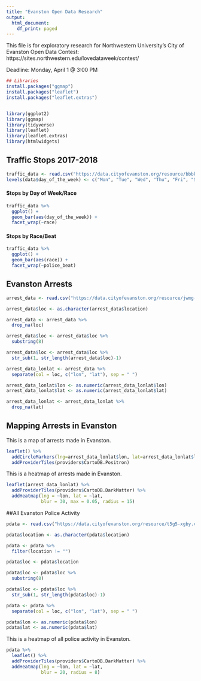 ```yaml
---
title: "Evanston Open Data Research"
output:
  html_document:
    df_print: paged
---
```

This file is for exploratory research for Northwestern University's City of Evanston Open Data Contest: https://sites.northwestern.edu/lovedataweek/contest/

Deadline: Monday, April 1 @ 3:00 PM

```r
## Libraries
install.packages("ggmap")
install.packages("leaflet")
install.packages("leaflet.extras")


library(ggplot2)
library(ggmap)
library(tidyverse)
library(leaflet)
library(leaflet.extras)
library(htmlwidgets)
```


## Traffic Stops 2017-2018
```r
traffic_data <- read.csv("https://data.cityofevanston.org/resource/bbbk-a8vu.csv?$limit=35000")
levels(data$day_of_the_week) <- c("Mon", "Tue", "Wed", "Thu", "Fri", "Sat", "Sun")
```
#### Stops by Day of Week/Race
```r
traffic_data %>%
  ggplot() +
  geom_bar(aes(day_of_the_week)) +
  facet_wrap(~race)
```
#### Stops by Race/Beat
```r
traffic_data %>%
  ggplot() +
  geom_bar(aes(race)) +
  facet_wrap(~police_beat)
```
## Evanston Arrests
```r
arrest_data <- read.csv("https://data.cityofevanston.org/resource/jwmg-4gbx.csv")

arrest_data$loc <- as.character(arrest_data$location)

arrest_data <- arrest_data %>%
  drop_na(loc)

arrest_data$loc <- arrest_data$loc %>%
  substring(8)

arrest_data$loc <- arrest_data$loc %>%
  str_sub(1, str_length(arrest_data$loc)-1)

arrest_data_lonlat <- arrest_data %>%
  separate(col = loc, c("lon", "lat"), sep = " ")

arrest_data_lonlat$lon <- as.numeric(arrest_data_lonlat$lon)
arrest_data_lonlat$lat <- as.numeric(arrest_data_lonlat$lat)

arrest_data_lonlat <- arrest_data_lonlat %>%
  drop_na(lat)

```

## Mapping Arrests in Evanston
This is a map of arrests made in Evanston.
```r
leaflet() %>%
  addCircleMarkers(lng=arrest_data_lonlat$lon, lat=arrest_data_lonlat$lat, popup = arrest_data_lonlat$arrest_type) %>%
  addProviderTiles(providers$CartoDB.Positron)
```

This is a heatmap of arrests made in Evanston.
```r
leaflet(arrest_data_lonlat) %>% 
  addProviderTiles(providers$CartoDB.DarkMatter) %>%
  addHeatmap(lng = ~lon, lat = ~lat,
             blur = 30, max = 0.05, radius = 15)
```

##All Evanston Police Activity
```r
pdata <- read.csv("https://data.cityofevanston.org/resource/t5g5-xgby.csv?$limit=200000")

pdata$location <- as.character(pdata$location)

pdata <- pdata %>%
  filter(location != "")

pdata$loc <- pdata$location

pdata$loc <- pdata$loc %>%
  substring(8)

pdata$loc <- pdata$loc %>%
  str_sub(1, str_length(pdata$loc)-1)

pdata <- pdata %>%
  separate(col = loc, c("lon", "lat"), sep = " ")

pdata$lon <- as.numeric(pdata$lon)
pdata$lat <- as.numeric(pdata$lat)
```
This is a heatmap of all police activity in Evanston.
```r
pdata %>%
  leaflet() %>% 
  addProviderTiles(providers$CartoDB.DarkMatter) %>%
  addHeatmap(lng = ~lon, lat = ~lat,
             blur = 20, radius = 8) 
```